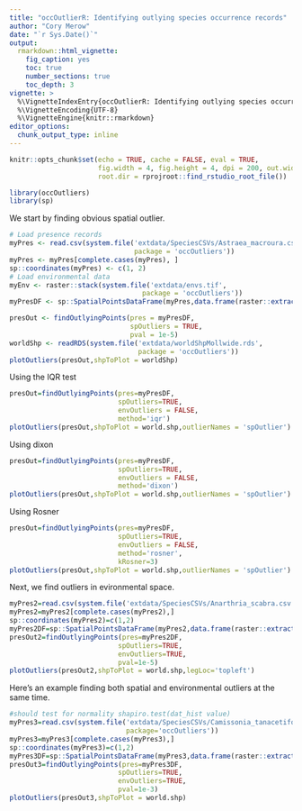 ```yaml
---
title: "occOutlierR: Identifying outlying species occurrence records"
author: "Cory Merow"
date: "`r Sys.Date()`"
output:
  rmarkdown::html_vignette:
    fig_caption: yes
    toc: true
    number_sections: true
    toc_depth: 3
vignette: >
  %\VignetteIndexEntry{occOutlierR: Identifying outlying species occurrence records}
  %\VignetteEncoding{UTF-8}
  %\VignetteEngine{knitr::rmarkdown}
editor_options: 
  chunk_output_type: inline
---
```


```r
knitr::opts_chunk$set(echo = TRUE, cache = FALSE, eval = TRUE,
                      fig.width = 4, fig.height = 4, dpi = 200, out.width = '80%', 
                      root.dir = rprojroot::find_rstudio_root_file())
```

<!-- # Introduction  -->

```r
library(occOutliers)
library(sp)
```

We start by finding obvious spatial outlier.
```r
# Load presence records
myPres <- read.csv(system.file('extdata/SpeciesCSVs/Astraea_macroura.csv',
                               package = 'occOutliers'))
myPres <- myPres[complete.cases(myPres), ]
sp::coordinates(myPres) <- c(1, 2)
# Load environmental data
myEnv <- raster::stack(system.file('extdata/envs.tif',
                                 package = 'occOutliers'))
myPresDF <- sp::SpatialPointsDataFrame(myPres,data.frame(raster::extract(myEnv,myPres)))

presOut <- findOutlyingPoints(pres = myPresDF,
                              spOutliers = TRUE,
                              pval = 1e-5)
worldShp <- readRDS(system.file('extdata/worldShpMollwide.rds',
                                package = 'occOutliers'))
plotOutliers(presOut,shpToPlot = worldShp)
```

Using the IQR test
```r
presOut=findOutlyingPoints(pres=myPresDF,
                           spOutliers=TRUE,
                           envOutliers = FALSE,
                           method='iqr')
plotOutliers(presOut,shpToPlot = world.shp,outlierNames = 'spOutlier')
```
Using dixon
```r
presOut=findOutlyingPoints(pres=myPresDF,
                           spOutliers=TRUE,
                           envOutliers = FALSE,
                           method='dixon')
plotOutliers(presOut,shpToPlot = world.shp,outlierNames = 'spOutlier')
```
Using Rosner
```r
presOut=findOutlyingPoints(pres=myPresDF,
                           spOutliers=TRUE,
                           envOutliers = FALSE,
                           method='rosner',
                           kRosner=3)
plotOutliers(presOut,shpToPlot = world.shp,outlierNames = 'spOutlier')
```


Next,  we find outliers in evironmental space. 
```r
myPres2=read.csv(system.file('extdata/SpeciesCSVs/Anarthria_scabra.csv',package='occOutliers'))
myPres2=myPres2[complete.cases(myPres2),]
sp::coordinates(myPres2)=c(1,2)
myPres2DF=sp::SpatialPointsDataFrame(myPres2,data.frame(raster::extract(myEnv,myPres2)))
presOut2=findOutlyingPoints(pres=myPres2DF,
                           spOutliers=TRUE,
                           envOutliers=TRUE,
                           pval=1e-5)
plotOutliers(presOut2,shpToPlot = world.shp,legLoc='topleft')
```

<!-- library(EnvStats) -->
<!-- test <- rosnerTest(dat$hwy, -->
<!--   k = 3 -->
<!-- ) -->
Here's an example finding both spatial and environmental outliers at the same time.

```r
#should test for normality shapiro.test(dat_hist value)
myPres3=read.csv(system.file('extdata/SpeciesCSVs/Camissonia_tanacetifolia.csv',
                             package='occOutliers'))
myPres3=myPres3[complete.cases(myPres3),]
sp::coordinates(myPres3)=c(1,2)
myPres3DF=sp::SpatialPointsDataFrame(myPres3,data.frame(raster::extract(myEnv,myPres3)))
presOut3=findOutlyingPoints(pres=myPres3DF,
                           spOutliers=TRUE,
                           envOutliers=TRUE,
                           pval=1e-3)
plotOutliers(presOut3,shpToPlot = world.shp)
```


<!-- In this case, because there are a cluster of presences in North America, using a lower p-value helps to detect them.  -->

<!-- ```{r,fig.width=7, fig.height=7, dpi=300,out.width='80%'} -->
<!-- myPres4=read.csv(system.file('extdata/SpeciesCSVs/Aster_tataricus.csv',package='occOutliers')) -->
<!-- myPres4=myPres4[complete.cases(myPres4),] -->
<!-- sp::coordinates(myPres4)=c(1,2) -->
<!-- myPres4DF=sp::SpatialPointsDataFrame(myPres4,data.frame(raster::extract(myEnv,myPres4))) -->
<!-- presOut4=findOutlyingPoints(pres=myPres4DF, -->
<!--                            spOutliers=TRUE, -->
<!--                            envOutliers=TRUE, -->
<!--                            pval=1e-3) # note the lower value here -->
<!-- plotOutliers(presOut4,shpToPlot = world.shp) -->
<!-- ``` -->
<!-- However, lowering the p-value cannot just be done arbitarily. In this case, the biased sampling in Europe places the geographic centroid there, making the more poorly sampled parts of Asia appear as outliers. Hence some visual inspection should be used to assess results; this issue occurs typically when extreme sampling bias is present. A lower p-value of 1e-6 helps this situation, although it's unclear whether the detected outliers still reflect undersampling. If one suspects that they do, it would be preferrable to spatially thin the presences (e.g., using the `spThin` package) to remove some sampling bias before using outlier detection.  -->

<!-- ```{r,fig.width=6, fig.height=6, dpi=300,out.width='80%'} -->
<!-- myPres5=read.csv(system.file('extdata/SpeciesCSVs/Betula_pendula.csv',package='occOutliers')) -->
<!-- myPres5=myPres5[complete.cases(myPres5),] -->
<!-- sp::coordinates(myPres5)=c(1,2) -->
<!-- myPres5DF=sp::SpatialPointsDataFrame(myPres5,data.frame(raster::extract(myEnv,myPres5))) -->
<!-- presOut5=findOutlyingPoints(pres=myPres5DF, -->
<!--                            spOutliers=TRUE, -->
<!--                            envOutliers=TRUE, -->
<!--                            pval=1e-3) # note the lower value here -->
<!-- plotOutliers(presOut5,shpToPlot = world.shp) -->
<!-- presOut5.1=findOutlyingPoints(pres=myPres5DF, -->
<!--                            spOutliers=TRUE, -->
<!--                            envOutliers=TRUE, -->
<!--                            pval=1e-6) # note the lower value here -->
<!-- plotOutliers(presOut5.1,shpToPlot = world.shp) -->
<!-- ``` -->

